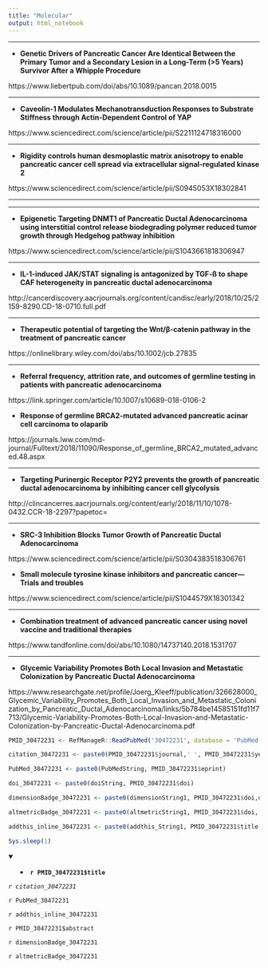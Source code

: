 ```yaml
---
title: "Molecular"
output: html_notebook
---
```


---

- **Genetic Drivers of Pancreatic Cancer Are Identical Between the Primary Tumor and a Secondary Lesion in a Long-Term (>5 Years) Survivor After a Whipple Procedure**

https://www.liebertpub.com/doi/abs/10.1089/pancan.2018.0015


---

- **Caveolin-1 Modulates Mechanotransduction Responses to Substrate Stiffness through Actin-Dependent Control of YAP**

https://www.sciencedirect.com/science/article/pii/S2211124718316000



---



- **Rigidity controls human desmoplastic matrix anisotropy to enable pancreatic cancer cell spread via extracellular signal-regulated kinase 2**

https://www.sciencedirect.com/science/article/pii/S0945053X18302841



---




---

- **Epigenetic Targeting DNMT1 of Pancreatic Ductal Adenocarcinoma using interstitial control release biodegrading polymer reduced tumor growth through Hedgehog pathway inhibition**

https://www.sciencedirect.com/science/article/pii/S1043661818306947






---

- **IL-1-induced  JAK/STAT  signaling  is  antagonized  by  TGF-ß  to  shape  CAF  heterogeneity  in pancreatic ductal adenocarcinoma** 

http://cancerdiscovery.aacrjournals.org/content/candisc/early/2018/10/25/2159-8290.CD-18-0710.full.pdf

---

- **Therapeutic potential of targeting the Wnt/β‐catenin pathway in the treatment of pancreatic cancer**

https://onlinelibrary.wiley.com/doi/abs/10.1002/jcb.27835


---




- **Referral frequency, attrition rate, and outcomes of germline testing in patients with pancreatic adenocarcinoma**
    
    
https://link.springer.com/article/10.1007/s10689-018-0106-2




- **Response of germline BRCA2-mutated advanced pancreatic acinar cell carcinoma to olaparib**

https://journals.lww.com/md-journal/Fulltext/2018/11090/Response_of_germline_BRCA2_mutated_advanced.48.aspx




---

- **Targeting Purinergic Receptor P2Y2 prevents the growth of pancreatic ductal adenocarcinoma by inhibiting cancer cell glycolysis**

http://clincancerres.aacrjournals.org/content/early/2018/11/10/1078-0432.CCR-18-2297?papetoc=

---

- **SRC-3 Inhibition Blocks Tumor Growth of Pancreatic Ductal Adenocarcinoma**

https://www.sciencedirect.com/science/article/pii/S0304383518306761





- **Small molecule tyrosine kinase inhibitors and pancreatic cancer—Trials and troubles**
    
https://www.sciencedirect.com/science/article/pii/S1044579X18301342




---

- **Combination treatment of advanced pancreatic cancer using novel vaccine and traditional therapies**
    
https://www.tandfonline.com/doi/abs/10.1080/14737140.2018.1531707



---

    
- **Glycemic Variability Promotes Both Local Invasion and Metastatic Colonization by Pancreatic Ductal Adenocarcinoma**
    
https://www.researchgate.net/profile/Joerg_Kleeff/publication/326628000_Glycemic_Variability_Promotes_Both_Local_Invasion_and_Metastatic_Colonization_by_Pancreatic_Ductal_Adenocarcinoma/links/5b784be14585151fd11f7713/Glycemic-Variability-Promotes-Both-Local-Invasion-and-Metastatic-Colonization-by-Pancreatic-Ductal-Adenocarcinoma.pdf



```r

PMID_30472231 <- RefManageR::ReadPubMed('30472231', database = 'PubMed')

citation_30472231 <- paste0(PMID_30472231$journal,' ', PMID_30472231$year, ' ', PMID_30472231$month,';', PMID_30472231$volume,'(', PMID_30472231$number,'):', PMID_30472231$pages)

PubMed_30472231 <- paste0(PubMedString, PMID_30472231$eprint)

doi_30472231 <- paste0(doiString, PMID_30472231$doi)

dimensionBadge_30472231 <- paste0(dimensionString1, PMID_30472231$doi,dimensionString2)

altmetricBadge_30472231 <- paste0(altmetricString1, PMID_30472231$doi, altmetricString2 )

addthis_inline_30472231 <- paste0(addthis_String1, PMID_30472231$title , " PMID: 30472231 " , addthis_String2)

Sys.sleep(1)

```

<details open> <summary>
- **`r PMID_30472231$title`**
</summary> 

*`r citation_30472231`*

`r PubMed_30472231`

`r addthis_inline_30472231`

`r PMID_30472231$abstract`

<!-- `r doi_30472231` -->

`r dimensionBadge_30472231`

`r altmetricBadge_30472231`

</details>


